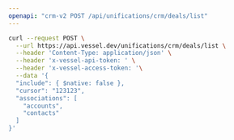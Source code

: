 ```yaml
---
openapi: "crm-v2 POST /api/unifications/crm/deals/list"
---
```


<RequestExample>

```bash Request
curl --request POST \
  --url https://api.vessel.dev/unifications/crm/deals/list \
  --header 'Content-Type: application/json' \
  --header 'x-vessel-api-token: ' \
  --header 'x-vessel-access-token: '\
  --data '{
  "include": { $native: false },
  "cursor": "123123",
  "associations": [
    "accounts",
    "contacts"
  ]
}'
```

</RequestExample>


